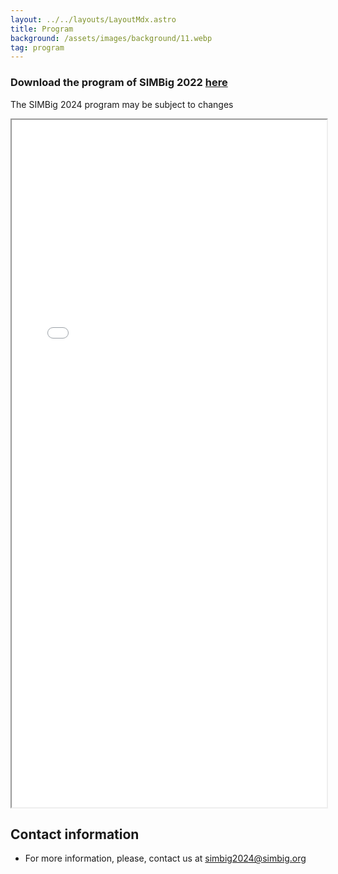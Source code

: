 ```yaml
---
layout: ../../layouts/LayoutMdx.astro
title: Program
background: /assets/images/background/11.webp
tag: program
---
```





### Download the program of SIMBig 2022 <a href="/files/ProgramSIMBig2024.pdf" download={true} target='_blank'>here</a>

The SIMBig 2024 program may be subject to changes

<iframe src="/files/ProgramSIMBig2024.pdf" width="100%" height="1100px">
          </iframe>

## Contact information
* For more information, please, contact us at simbig2024@simbig.org

<ContactUs />
